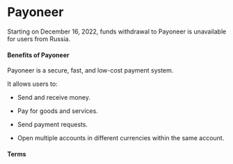 # Payoneer

<Note mode="restriction" title="Alert">

Starting on December 16, 2022, funds withdrawal to Payoneer is unavailable for users from Russia.

</Note>

#### Benefits of Payoneer

Payoneer is a secure, fast, and low-cost payment system.

It allows users to:

- Send and receive money.

- Pay for goods and services.

- Send payment requests.

- Open multiple accounts in different currencies within the same account.

#### Terms
